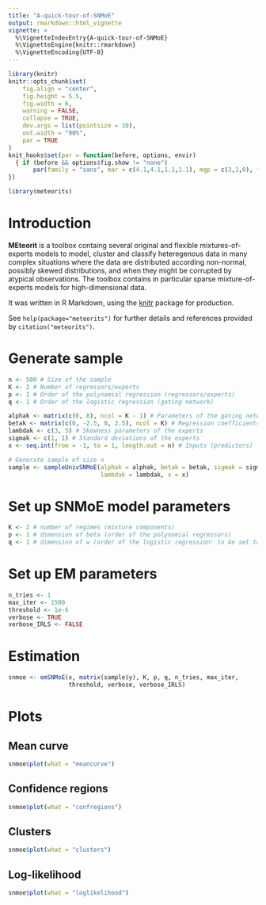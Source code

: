 ```yaml
---
title: "A-quick-tour-of-SNMoE"
output: rmarkdown::html_vignette
vignette: >
  %\VignetteIndexEntry{A-quick-tour-of-SNMoE}
  %\VignetteEngine{knitr::rmarkdown}
  %\VignetteEncoding{UTF-8}
---
```


```r
library(knitr)
knitr::opts_chunk$set(
	fig.align = "center",
	fig.height = 5.5,
	fig.width = 6,
	warning = FALSE,
	collapse = TRUE,
	dev.args = list(pointsize = 10),
	out.width = "90%",
	par = TRUE
)
knit_hooks$set(par = function(before, options, envir)
  { if (before && options$fig.show != "none") 
       par(family = "sans", mar = c(4.1,4.1,1.1,1.1), mgp = c(3,1,0), tcl = -0.5)
})
```

```r
library(meteorits)
```

# Introduction

**MEteorit** is a toolbox containg several original and flexible 
mixtures-of-experts models to model, cluster and classify heteregenous data in 
many complex situations where the data are distributed according non-normal, 
possibly skewed distributions, and when they might be corrupted by atypical
observations. The toolbox contains in particular sparse mixture-of-experts 
models for high-dimensional data. 

It was written in R Markdown, using the [knitr](https://cran.r-project.org/package=knitr) 
package for production. 

See `help(package="meteorits")` for further details and references provided by
`citation("meteorits")`.

# Generate sample

```r
n <- 500 # Size of the sample
K <- 2 # Number of regressors/experts
p <- 1 # Order of the polynomial regression (regressors/experts)
q <- 1 # Order of the logistic regression (gating network)

alphak <- matrix(c(0, 8), ncol = K - 1) # Parameters of the gating network
betak <- matrix(c(0, -2.5, 0, 2.5), ncol = K) # Regression coefficients of the experts
lambdak <- c(3, 5) # Skewness parameters of the experts
sigmak <- c(1, 1) # Standard deviations of the experts
x <- seq.int(from = -1, to = 1, length.out = n) # Inputs (predictors)

# Generate sample of size n
sample <- sampleUnivSNMoE(alphak = alphak, betak = betak, sigmak = sigmak, 
                          lambdak = lambdak, x = x)
```

# Set up SNMoE model parameters

```r
K <- 2 # number of regimes (mixture components)
p <- 1 # dimension of beta (order of the polynomial regressors)
q <- 1 # dimension of w (order of the logistic regression: to be set to 1 for segmentation)
```

# Set up EM parameters

```r
n_tries <- 1
max_iter <- 1500
threshold <- 1e-6
verbose <- TRUE
verbose_IRLS <- FALSE
```

# Estimation

```r
snmoe <- emSNMoE(x, matrix(sample$y), K, p, q, n_tries, max_iter, 
                 threshold, verbose, verbose_IRLS)
```


# Plots

## Mean curve

```r
snmoe$plot(what = "meancurve")
```

## Confidence regions

```r
snmoe$plot(what = "confregions")
```

## Clusters

```r
snmoe$plot(what = "clusters")
```

## Log-likelihood

```r
snmoe$plot(what = "loglikelihood")
```
